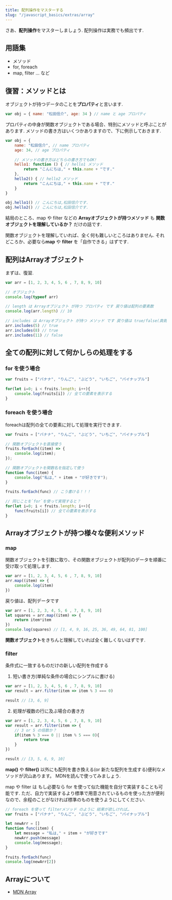 ```yaml
---
title: 配列操作をマスターする
slug: "/javascript_basics/extras/array"
---
```


さあ、**配列操作**をマスターしましょう.
配列操作は実務でも頻出です.

## 用語集

- メソッド
- for, foreach
- map, filter … など

## 復習：メソッドとは

オブジェクトが持つデータのことを**プロパティ**と言います.

```js
var obj = { name: "松田信介", age: 34 } // name と age プロパティ
```

プロパティの中身が関数オブジェクトである場合、特別にメソッドと呼ぶことがあります.
メソッドの書き方はいくつかありますので、下に例示しておきます.

```js
var obj = {
    name: "松田信介", // name プロパティ
    age: 34, // age プロパティ
　
    // メソッドの書き方はどちらの書き方でもOK!
    hello1: function () { // hello1 メソッド
        return "こんにちは," + this.name + "です."
    },
    hello2() { // hello2 メソッド
        return "こんにちは," + this.name + "です."
    }
}
　
obj.hello1() // こんにちは,松田信介です.
obj.hello2() // こんにちは,松田信介です.
```

結局のところ、map や filter などの **Arrayオブジェクトが持つメソッド** も **関数オブジェクトを理解しているか？** だけの話です.

関数オブジェクトを理解していれば、全く何も難しいところはありません.
それどころか、必要なら**map** や **filter** を「自作できる」はずです.

## 配列はArrayオブジェクト

まずは、復習.

```js
var arr = [1, 2, 3, 4, 5, 6 , 7, 8, 9, 10]
　
// オブジェクト
console.log(typeof arr)
　
// length は Arrayオブジェクト が持つ プロパティ です 戻り値は配列の要素数
console.log(arr.length) // 10
　
// includes は Arrayオブジェクト が持つ メソッド です 戻り値は true/false(真偽値)
arr.includes(5) // true
arr.includes(8) // true
arr.includes(11) // false
```

## 全ての配列に対して何かしらの処理をする

### for を使う場合

```js
var fruits = ["バナナ", "りんご", "ぶどう", "いちご", "パイナップル"]
　
for(let i=0; i < fruits.length; i++){
    console.log(fruits[i]) // 全ての要素を表示する
}
```

### foreach を使う場合

foreachは配列の全ての要素に対して処理を実行できます.

```js
var fruits = ["バナナ", "りんご", "ぶどう", "いちご", "パイナップル"]
　
// 関数オブジェクトを直接使う
fruits.forEach((item) => {
    console.log(item);
});
　
// 関数オブジェクトを関数名を指定して使う
function func(item) {
    console.log("私は," + item + "が好きです");
}
　
fruits.forEach(func) // こう書ける！！！
　
// 同じことを`for`を使って実現すると？
for(let i=0; i < fruits.length; i++){
    func(fruits[i]) // 全ての要素を表示する
}
```

## Arrayオブジェクトが持つ様々な便利メソッド

### map

関数オブジェクトを引数に取り、その関数オブジェクトが配列のデータを順番に受け取って処理します.

```js
var arr = [1, 2, 3, 4, 5, 6 , 7, 8, 9, 10]
arr.map((item) => {
    console.log(item)
})
```

戻り値は、配列データです

```js
var arr = [1, 2, 3, 4, 5, 6 , 7, 8, 9, 10]
let squares = arr.map((item) => {
    return item*item
})
console.log(squares) // [1, 4, 9, 16, 25, 36, 49, 64, 81, 100]
```

**関数オブジェクト**をきちんと理解していれば全く難しくないはずです.

### filter

条件式に一致するものだけの新しい配列を作成する

1. 短い書き方(単純な条件の場合にシンプルに書ける)

```js
var arr = [1, 2, 3, 4, 5, 6 , 7, 8, 9, 10]
var result = arr.filter(item => item % 3 === 0)
　
result // [3, 6, 9]
```

2. 処理が複数の行に及ぶ場合の書き方

```js
var arr = [1, 2, 3, 4, 5, 6 , 7, 8, 9, 10]
var result = arr.filter(item => {
    // 3 or 5 の倍数か？
    if(item % 3 === 0 || item % 5 === 0){
        return true
    }
})
　
result // [3, 5, 6, 9, 10]
```

**map()** や **filter()** 以外にも配列を書き換える(or 新たな配列を生成する)便利なメソッドが沢山あります。
MDNを読んで使ってみましょう.

map や filter は もし必要なら for を使って似た機能を自分で実装することも可能です.
ただ、自力で実装するより標準で用意されているものを使った方が便利なので、余程のことがなければ標準のものを使うようにしてください.

```js
// foreach を使って filterメソッド のように 結果が欲しければ…
var fruits = ["バナナ", "りんご", "ぶどう", "いちご", "パイナップル"]
　
let newArr = []
function func(item) {
    let message = "私は," + item + "が好きです"
    newArr.push(message)
    console.log(message);
}
　
fruits.forEach(func)
console.log(newArr[2])
```

## Arrayについて

- [MDN Array](https://developer.mozilla.org/ja/docs/Web/JavaScript/Reference/Global_Objects/Array)

